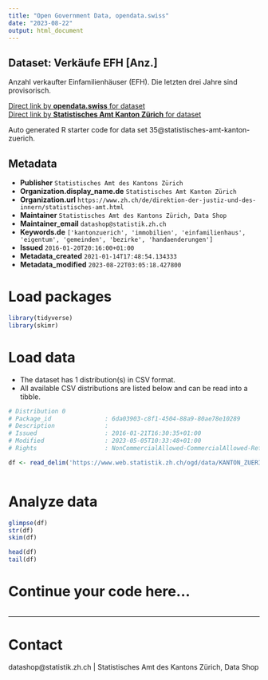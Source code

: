 ```yaml
---
title: "Open Government Data, opendata.swiss"
date: "2023-08-22"
output: html_document
---
```


## Dataset: Verkäufe EFH [Anz.]

Anzahl verkaufter Einfamilienhäuser (EFH). Die letzten drei Jahre sind provisorisch.

[Direct link by **opendata.swiss** for dataset](https://opendata.swiss/de/dataset/verkaufe-efh-anz)<br>
[Direct link by **Statistisches Amt Kanton Zürich** for dataset](https://www.zh.ch/de/politik-staat/gemeinden/gemeindeportraet.html)

Auto generated R starter code for data set 35@statistisches-amt-kanton-zuerich.

## Metadata

- **Publisher** `Statistisches Amt des Kantons Zürich`
- **Organization.display_name.de** `Statistisches Amt Kanton Zürich`
- **Organization.url** `https://www.zh.ch/de/direktion-der-justiz-und-des-innern/statistisches-amt.html`
- **Maintainer** `Statistisches Amt des Kantons Zürich, Data Shop`
- **Maintainer_email** `datashop@statistik.zh.ch`
- **Keywords.de** `['kantonzuerich', 'immobilien', 'einfamilienhaus', 'eigentum', 'gemeinden', 'bezirke', 'handaenderungen']`
- **Issued** `2016-01-20T20:16:00+01:00`
- **Metadata_created** `2021-01-14T17:48:54.134333`
- **Metadata_modified** `2023-08-22T03:05:18.427800`


# Load packages

```r

library(tidyverse)
library(skimr)

```

# Load data

-   The dataset has 1 distribution(s) in CSV format.
-   All available CSV distributions are listed below and can be read into a tibble.

```r

# Distribution 0
# Package_id               : 6da03903-c8f1-4504-88a9-80ae78e10289
# Description              : 
# Issued                   : 2016-01-21T16:30:35+01:00
# Modified                 : 2023-05-05T10:33:48+01:00
# Rights                   : NonCommercialAllowed-CommercialAllowed-ReferenceRequired

df <- read_delim('https://www.web.statistik.zh.ch/ogd/data/KANTON_ZUERICH_188.csv')



```

# Analyze data

```r

glimpse(df)
str(df)
skim(df)

head(df)
tail(df)

```

# Continue your code here...

```r

```

------------------------------------------------------------------------

# Contact

datashop@statistik.zh.ch | Statistisches Amt des Kantons Zürich, Data Shop
